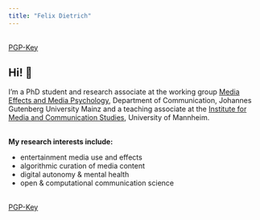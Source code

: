 ```yaml
---
title: "Felix Dietrich"
---
```


<style> .title {display: none !important;}</style>

<div class="col-xs-12 col-sm-12 col-md-5 fd small-start">
<div id="fd">

</div>

<div class="find-me small-start">
<a rel="me" href="https://fediscience.org/@felix" target="_blank"><i class="fab fa-mastodon fa-lg"></i></a>
<a href="https://twitter.com/Felix_Dietrich" target="_blank"><i class="fab fa-twitter fa-lg"></i></a>
<a class="mail" href="mailto:mail@felix-dietrich.de"><i class="fa fa-envelope fa-lg"></i></a>
<a href="https://orcid.org/0000-0002-0696-3380" target="_blank"><i class="ai ai-orcid fa-lg"></i></a>
<br><a class="pgp" target="_blank" href="https://keys.openpgp.org/search?q=mail%40felix-dietrich.de">PGP-Key</a>
</div>
</div>


<div class="section col-xs-12 col-sm-12 col-md-7 start-page-body">
<h1>Hi! 👋</h1>

I'm a PhD student and research associate at the working group <a target="_blank" href="https://www.mediapsychology.ifp.uni-mainz.de">Media Effects and Media Psychology</a>, Department of Communication, Johannes Gutenberg University Mainz and a teaching associate at the <a target="_blank" href="https://www.phil.uni-mannheim.de/mkw/">Institute for Media and Communication Studies</a>, University of Mannheim.

<br>**My research interests include:**

- entertainment media use and effects
- algorithmic curation of media content
- digital autonomy & mental health
- open & computational communication science

</div>

<div class="col-xs-12 col-sm-12 col-md-5 fd big-start">
<div id="fd">

</div>

<div class="find-me big-start">
<a rel="me" href="https://fediscience.org/@felix" target="_blank"><i class="fab fa-mastodon fa-lg"></i></a>
<a href="https://twitter.com/Felix_Dietrich" target="_blank"><i class="fab fa-twitter fa-lg"></i></a>
<a class="mail" href="mailto:mail@felix-dietrich.de"><i class="fa fa-envelope fa-lg"></i></a>
<a href="https://orcid.org/0000-0002-0696-3380" target="_blank"><i class="ai ai-orcid fa-lg"></i></a>
<br><a class="pgp" target="_blank" href="https://keys.openpgp.org/search?q=mail%40felix-dietrich.de">PGP-Key</a>
</div>
</div>

<div class="section col-xs-12 col-sm-12 col-md-12 start-page-body2">



</div>




